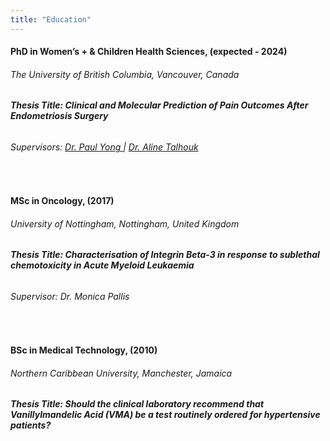 ```yaml
---
title: "Education"
---
```



#### PhD in Women’s + & Children Health Sciences, (expected - 2024)
###### *The University of British Columbia, Vancouver, Canada* 
###### **Thesis Title: Clinical and Molecular Prediction of Pain Outcomes After Endometriosis Surgery**
###### Supervisors: <a href="https://www.bcchr.ca/pyong"> Dr. Paul Yong </a> | <a href="https://bmiai.ubc.ca/people/aline-talhouk"> Dr. Aline Talhouk </a>
&nbsp;

#### MSc in Oncology, (2017)
###### *University of Nottingham, Nottingham, United Kingdom*
###### **Thesis Title: Characterisation of Integrin Beta-3 in response to sublethal chemotoxicity in Acute Myeloid Leukaemia**
###### Supervisor: Dr. Monica Pallis
&nbsp;

#### BSc in Medical Technology, (2010)
###### *Northern Caribbean University, Manchester, Jamaica*
###### **Thesis Title: Should the clinical laboratory recommend that Vanillylmandelic Acid (VMA) be a test routinely ordered for hypertensive patients?**
